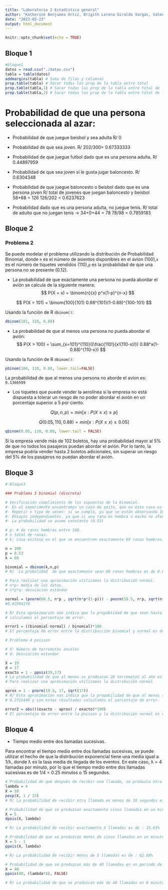 ```yaml
---
title: "Laboratorio 2 Estadística general"
author: "Katherine Benjumea Ortiz, Brigith Lorena Giraldo Vargas, Valentina Ochoa Arboleda, Tomás Atehortua Ceferino, Danilo de Jesús Toro Echeverri"
date: "2023-03-23"
output: html_document
---
```


```r
knitr::opts_chunk$set(echo = TRUE)
```

## Bloque 1
```r
#bloque1
datos = read.csv("./datos.csv")
tabla = table(datos)
addmargins(tabla) # Suma de filas y columnas
prop.table(tabla) # Sacar todas las prop de la tabla entre total
prop.table(tabla,1) # Sacar todas las prop de la tabla entre total de las filas (adulto y joven)
prop.table(tabla,2) # Sacar todas las prop de la tabla entre total de las columnas (cada deporte)
```
# Probabilidad de que una persona seleccionada al azar:

  - Probabilidad de que juegue beisbol y sea adulta
    R/ 0

  - Probabilidad de que sea joven.
    R/ 202/300= 0.67333333

  - Probabilidad de que juegue futbol dado que es una persona adulta.
    R/ 0.44897959

  - Probabilidad de que sea joven si le gusta jugar baloncesto.
    R/ 0.6304348

  - Probabilidad de que juegue baloncesto o b́eisbol dado que es una persona joven
    R/ total de jovenes que juegan baloncesto y beisbol 58+68 = 126
       126/202 = 0.6237623

  - Probabilidad dado que es una persona adulta, no juegue tenis.
    R/ total de adulto que no juegan tenis -> 34+0+44 = 78
       78/98 = 0.7959183

## Bloque 2
### Problema 2 

Se puede modelar el problema utilizando la distribución de Probabilidad Binomial, donde `n` es el número de 
asientos disponibles en el avión (100),`x` es el número de tiquetes vendidos (110),`p` es la probabilidad 
de que una persona no se presente (0.12). 

- La probabilidad de que exactamente una persona no pueda abordar el avión se calcula de la siguiente manera:  
$$
P(X = x) = \binom{n}{x} p^x(1-p)^{n-x}
$$

$$
P(X = 101) = \binom{100}{101} 0.88^{101}(1-0.88)^{100-101}
$$

Usando la función de R `dbinom()`:

```r
dbinom(101, 110, 0.88)
```

- La probabilidad de que al menos una persona no pueda abordar el avión: 
$$
P(X > 100) =  \sum_{x=101}^{110}((\frac{110!}{x!(110-x)!}) 0.88^x(1-0.88)^{110-x})
$$

Usando la función de R `dbinom()`:

```r
pbinom(100, 110, 0.88, lower.tail=FALSE)
```

La probabilidad de que al menos una persona no aborde el avion es: `0.1366599`

- Los tiquetes que puede vender la aerolínea si la empresa no está dispuesta a tolerar un riesgo de no poder 
abordar el avión en un porcentaje superior a 5 por ciento. 

$$
Q(p,n,p) = min[x: P(X ≤ x) ≥ p]
$$

$$
Q(0.05,110,0.88) = min[x: P(X ≤ x) ≥ 0.05]
$$

```R
qbinom(0.05, 110, 0.88, lower.tail = FALSE)
```

Si la empresa vende más de 102 boletos, hay una probabilidad mayor al 5% de que no todos los pasajeros puedan 
abordar el avión. Por lo tanto, la empresa podría vender hasta 2 boletos adicionales, sin superar un riesgo 
del 5% de los pasajeros no puedan abordar el avión. 

## Bloque 3
```r
# Bloque3

### Problema 3 binomial (discreta)

# Verificación cumplimiento de los supuestos de la binomial.
#- En el experimento encontramos un caso de exito, que en este caso es ser hembra y de fracaso que es ser macho
#- Repetir n tipo de veces: si se cumple, ya que se están observando 100 ranas (n=100)
#- Ensayos independientes, ya que si una rana es hembra o macho no afecta que la próxima sea hembra o macho
#- La probabilidad se asume constante (0.53)

# p: # de ranas hembras entre 100. 
# n total de ranas.
# k: caso exitoso en el que se encuentren exactamente 60 ranas hembras.

n = 100
p = 0.53
k = 60

binomial = dbinom(k,n,p)
# R/  La probalidad  de que exactamente sean 60 ranas hembras es de 0.0301058

# Para realizar una aproximación utilizamos la distribución normal. 
# n*p: media de los datos.
# n*p*q: desviación estándar

normal = (pnorm(60.5, n*p , sqrt(n*p*(1-p))) - pnorm(59.5, n*p, sqrt(n*p*(1-p))))
#0.02994174

# R/ Esta aproximación nos indica que la propablidad de que sean hasta 60 es 0.02994174 y con estos resultados 
# calculamos el porcentaje de error.

error1 = ((binomial-normal) / binomial)*100
# El porcentaje de error entre la distribucción binomial y normal es de 0.5449448 

# Problema 4 poisson 

# X: Número de terremotos anuales 
# d: Desviación estandar

X = 19
d = 17
exacto = 1 - ppois(19,17)
# La probabilidad de que al menos se produzcan 20 terremotos al año es de 0.2636783
# Para realizar una aproximación utilizamos la distribución normal

aprox = 1 - pnorm(19.5, 17, sqrt(17))
# R/ Esta aproximación nos indica que la propabilidad de que al menos se produzcan 20 terremotos en el año es de 
# 0.2721448 y con estos resultados calculamos el porcentaje de error.

error2 = abs(((exacto - aprox) / exacto)*100)
# El porcentaje de error entre la poisson y la distribución normal es de 3.210932
```

## Bloque 4

- Tiempo medio entre dos llamadas sucesivas.
 
Para encontrar el tiempo medio entre dos llamadas sucesivas, se puede utilizar el hecho de que la distribución 
exponencial tiene una media igual a 1/λ, donde λ es la tasa media de llegada de los eventos. En este caso, λ = 4 
llamadas por minuto, por lo que el tiempo medio entre dos llamadas sucesivas es de 1/4 = 0.25 minutos o 15 segundos.

```r
# Probabilidad de que después de recibir una llamada, se produzca otra en menos de 10 segundos
lambda = 4
X = 10
pexp(X, 1 / 15)
# R/ La probabilidad de recibir otra llamada en menos de 10 segundos es de : 4.081%

# Probabilidad de que se produzcan exactamente cinco llamadas en un minuto
X = 5
dpois(X, lambda)

# R/ La probabilidad de recibir exactamente 5 llamadas es de : 15.63%

# Probabilidad de que se produzcan menos de cinco llamadas en un minuto.
X = 5 - 1
ppois(X, lambda)

# R/ La probabilidad de recibir menos de 5 llamadas es de : 62.88%

# Probabilidad de que se produzcan más de 40 llamadas en un período de ocho minutos.
X = 40
ppois(40, (lambda*8), FALSE)

# R/ La probabilidad de que se produzcan más de 40 llamadas en 8 minutos es de : 7.07%
```

